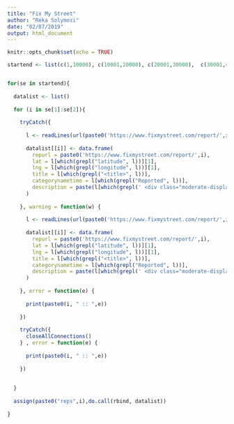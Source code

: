 ```yaml
---
title: "Fix My Street"
author: "Reka Solymosi"
date: "02/07/2019"
output: html_document
---
```


```r
knitr::opts_chunk$set(echo = TRUE)
```

```r

startend <- list(c(1,10000), c(10001,20000), c(20001,30000),  c(30001,40000), c(40001,50000), c(50001,60000), c(60001,70000), c(70001,80000), c(80001,90000), c(90001,100000))


for(se in startend){
  
  datalist <- list()
  
  for (i in se[1]:se[2]){
    
    tryCatch({
      
      l <- readLines(url(paste0('https://www.fixmystreet.com/report/',i)))
      
      datalist[[i]] <- data.frame(
        repurl = paste0('https://www.fixmystreet.com/report/',i),
        lat = l[which(grepl("latitude", l))][1],
        lng = l[which(grepl("longitude", l))][1],
        title = l[which(grepl("<title>", l))],
        categorynametime = l[which(grepl("Reported", l))],
        description = paste(l[which(grepl(' <div class="moderate-display">', l))[1]+2], collapse = " ")
      )
      
    }, warning = function(w) {
      
      l <- readLines(url(paste0('https://www.fixmystreet.com/report/',i)))
      
      datalist[[i]] <- data.frame(
        repurl = paste0('https://www.fixmystreet.com/report/',i),
        lat = l[which(grepl("latitude", l))][1],
        lng = l[which(grepl("longitude", l))][1],
        title = l[which(grepl("<title>", l))],
        categorynametime = l[which(grepl("Reported", l))],
        description = paste(l[which(grepl(' <div class="moderate-display">', l))[1]+2], collapse = " ")
      )
      
    }, error = function(e) {
      
      print(paste0(i, " :: ",e))
      
    })
    
    tryCatch({
      closeAllConnections()
    } , error = function(e) {
      
      print(paste0(i, " :: ",e))
      
    })
    
    
  }
  
  assign(paste0("reps",i),do.call(rbind, datalist))
  
}



```